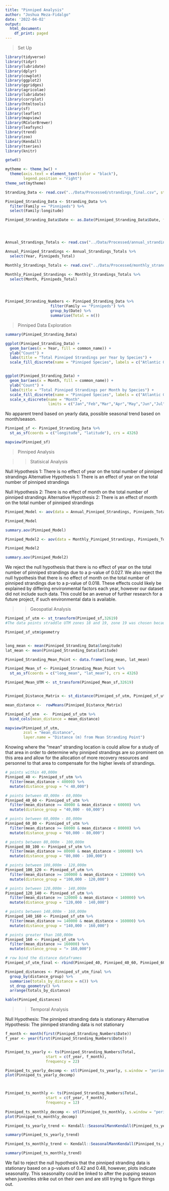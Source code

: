 ```yaml
---
title: "Pinniped Analysis"
author: "Joshua Meza-Fidalgo"
date: '2022-04-02'
output:
  html_document:
    df_print: paged
---
```

>Set Up

```r
library(tidyverse)
library(tidyr)
library(lubridate)
library(dplyr)
library(cowplot)
library(ggplot2)
library(ggridges)
library(agricolae)
library(lubridate)
library(corrplot)
library(htmltools)
library(sf)
library(leaflet)
library(mapview)
library(RColorBrewer)
library(leafsync)
library(trend)
library(zoo)
library(Kendall)
library(tseries)
library(knitr)

getwd()

mytheme <- theme_bw() +
  theme(axis.text = element_text(color = "black"), 
        legend.position = "right")
theme_set(mytheme)
```


```r
Stranding_Data <- read.csv("../Data/Processed/strandings_final.csv", stringsAsFactors = TRUE)

Pinniped_Stranding_Data <- Stranding_Data %>%
  filter(Family == "Pinnipeds") %>%
  select(Family:longitude)

Pinniped_Stranding_Data$Date <- as.Date(Pinniped_Stranding_Data$Date, format = "%Y-%m-%d")




Annual_Strandings_Totals <- read.csv("../Data/Processed/annual_strandings_totals.csv", stringsAsFactors = TRUE)

Annual_Pinniped_Strandings <- Annual_Strandings_Totals %>%
  select(Year, Pinnipeds_Total)

Monthly_Strandings_Totals <- read.csv("../Data/Processed/monthly_strandings_totals.csv", stringsAsFactors = TRUE)

Monthly_Pinniped_Strandings <- Monthly_Strandings_Totals %>%
  select(Month, Pinnipeds_Total)




Pinniped_Stranding_Numbers <- Pinniped_Stranding_Data %>%
                    filter(Family == "Pinnipeds") %>%
                    group_by(Date) %>%
                    summarise(Total = n())
```


>Pinniped Data Exploration

```r
summary(Pinniped_Stranding_Data)

ggplot(Pinniped_Stranding_Data) +
  geom_bar(aes(x = Year, fill = common_name)) +
  ylab("Count") +
  labs(title = "Total Pinniped Strandings per Year by Species") + 
  scale_fill_discrete(name = "Pinniped Species", labels = c("Atlantic Gray Seal", "Harbor Seal", "Harp Seal", "Hooded Seal", "Unidentified Pinniped"))


ggplot(Pinniped_Stranding_Data) +
  geom_bar(aes(x = Month, fill = common_name)) +
  ylab("Count") +
  labs(title = "Total Pinniped Strandings per Month by Species") + 
  scale_fill_discrete(name = "Pinniped Species", labels = c("Atlantic Gray Seal", "Harbor Seal", "Harp Seal", "Hooded Seal", "Unidentified Pinniped")) +
  scale_x_discrete(name = "Month",
                   limits = c("Jan","Feb","Mar","Apr","May","Jun","Jul","Aug","Sep","Oct","Nov","Dec"))
```

No apparent trend based on yearly data, possible seasonal trend based on month/season.



```r
Pinniped_sf <- Pinniped_Stranding_Data %>%
  st_as_sf(coords = c("longitude", "latitude"), crs = 4326)

mapview(Pinniped_sf)
```



>Pinniped Analysis


>>Statisical Analysis

Null Hypothesis 1: There is no effect of year on the total number of pinniped strandings
Alternative Hypothesis 1: There is an effect of year on the total number of pinniped strandings

Null Hypothesis 2: There is no effect of month on the total number of pinniped strandings
Alternative Hypothesis 2: There is an effect of month on the total number of pinniped strandings

```r
Pinniped_Model <- aov(data = Annual_Pinniped_Strandings, Pinnipeds_Total ~ Year)

Pinniped_Model

summary.aov(Pinniped_Model)

Pinniped_Model2 <- aov(data = Monthly_Pinniped_Strandings, Pinnipeds_Total ~ Month)

Pinniped_Model2

summary.aov(Pinniped_Model2)
```

We reject the null hypothesis that there is no effect of year on the total number of pinniped strandings due to a p-value of 0.027.  We also reject the null hypothesis that there is no effect of month on the total number of pinniped strandings due to a p-value of 0.018.  These  effects could likely be explained by differing environmental factors each year, however our dataset did not include such data.  This could be an avenue of further research for a future project, if such environmental data is available.    



>>Geospatial Analysis

```r
Pinniped_sf_utm <- st_transform(Pinniped_sf,32619)
#The data points straddle UTM zones 18 and 19, zone 19 was chosen because that is where the greatest concentration of points seems to be located.

Pinniped_sf_utm$geometry


long_mean <- mean(Pinniped_Stranding_Data$longitude)
lat_mean <- mean(Pinniped_Stranding_Data$latitude)

Pinniped_Stranding_Mean_Point <- data.frame(long_mean, lat_mean)

Pinniped_Mean_sf <- Pinniped_Stranding_Mean_Point %>%
  st_as_sf(coords = c("long_mean", "lat_mean"), crs = 4326)

Pinniped_Mean_UTM <- st_transform(Pinniped_Mean_sf,32619)


Pinniped_Distance_Matrix <- st_distance(Pinniped_sf_utm, Pinniped_sf_utm, pairwise = T)

mean_distance <-  rowMeans(Pinniped_Distance_Matrix)

Pinniped_sf_utm  <-  Pinniped_sf_utm %>% 
  bind_cols(mean_distance = mean_distance)
```

```r
mapview(Pinniped_sf_utm, 
        zcol = "mean_distance",
        layer.name = "Distance (m) from Mean Stranding Point")
```

Knowing where the "mean" stranding location is could allow for a study of that area in order to determine why pinniped strandings are so prominent on this area and allow for the allocation of more recovery resources and personnel to that area to compensate for the higher levels of strandings. 




```r
# points within 40,000m
Pinniped_40 <- Pinniped_sf_utm %>%
  filter(mean_distance < 40000) %>%
  mutate(distance_group = "< 40,000")

# points between 40,000m - 60,000m
Pinniped_40_60 <- Pinniped_sf_utm %>%
  filter(mean_distance >= 40000 & mean_distance < 60000) %>%
  mutate(distance_group = "40,000 - 60,000")

# points between 60,000m - 80,000m
Pinniped_60_80 <- Pinniped_sf_utm %>%
  filter(mean_distance >= 60000 & mean_distance < 80000) %>%
  mutate(distance_group = "60,000 - 80,000")

# points between 80,000m - 100,000m
Pinniped_80_100 <- Pinniped_sf_utm %>%
  filter(mean_distance >= 80000 & mean_distance < 100000) %>%
  mutate(distance_group = "80,000 - 100,000")

# points between 100,000m - 120,000m
Pinniped_100_120 <- Pinniped_sf_utm %>%
  filter(mean_distance >= 100000 & mean_distance < 120000) %>%
  mutate(distance_group = "100,000 - 120,000")

# points between 120,000m - 140,000m
Pinniped_120_140 <- Pinniped_sf_utm %>%
  filter(mean_distance >= 120000 & mean_distance < 140000) %>%
  mutate(distance_group = "120,000 - 140,000")

# points between 140,000m - 160,000m
Pinniped_140_160 <- Pinniped_sf_utm %>%
  filter(mean_distance >= 140000 & mean_distance < 160000) %>%
  mutate(distance_group = "140,000 - 160,000")

# points greater than 160,000m
Pinniped_160 <- Pinniped_sf_utm %>%
  filter(mean_distance >= 160000) %>%
  mutate(distance_group = "> 160,000")

# row bind the distance dataframes
Pinniped_sf_utm_final <- rbind(Pinniped_40, Pinniped_40_60, Pinniped_60_80, Pinniped_80_100, Pinniped_100_120, Pinniped_120_140, Pinniped_140_160, Pinniped_160)

Pinniped_distances <- Pinniped_sf_utm_final %>%
  group_by(distance_group) %>%
  summarise(totals_by_distance = n()) %>%
  st_drop_geometry() %>%
  arrange(totals_by_distance)

kable(Pinniped_distances)
```


>>Temporal Analysis

Null Hypothesis: The pinniped stranding data is stationary
Alternative Hypothesis: The pinniped stranding data is not stationary

```r
f_month <- month(first(Pinniped_Stranding_Numbers$Date))
f_year <- year(first(Pinniped_Stranding_Numbers$Date))


Pinniped_ts_yearly <- ts(Pinniped_Stranding_Numbers$Total, 
                  start = c(f_year, f_month), 
                  frequency = 22)

Pinniped_ts_yearly_decomp <- stl(Pinniped_ts_yearly, s.window = "periodic")
plot(Pinniped_ts_yearly_decomp)



Pinniped_ts_monthly <- ts(Pinniped_Stranding_Numbers$Total, 
                  start = c(f_year, f_month), 
                  frequency = 12)
 
Pinniped_ts_monthly_decomp <- stl(Pinniped_ts_monthly, s.window = "periodic")
plot(Pinniped_ts_monthly_decomp)

```


```r
Pinniped_ts_yearly_trend <- Kendall::SeasonalMannKendall(Pinniped_ts_yearly)

summary(Pinniped_ts_yearly_trend)

Pinniped_ts_monthly_trend <- Kendall::SeasonalMannKendall(Pinniped_ts_monthly)

summary(Pinniped_ts_monthly_trend)
```

We fail to reject the null hypothesis that the pinniped stranding data is stationary based on a p-values of 0.42 and 0.48, however, plots indicate seasonality.  This seasonality could be linked to after the pupping season when juveniles strike out on their own and are still trying to figure things out.




